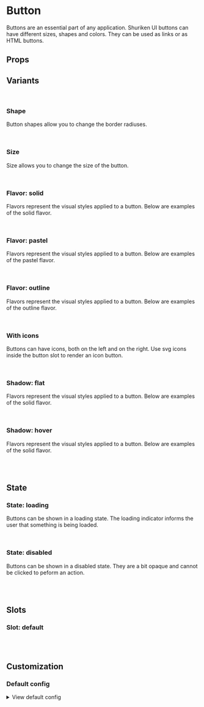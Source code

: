 
<Meta of={ButtonStories} />

# Button

Buttons are an essential part of any application. Shuriken UI buttons can have different sizes, shapes and colors. They can be used as links or as HTML buttons.

<Primary />

## Props

<Controls />

## Variants

<br/>

### Shape

Button shapes allow you to change the border radiuses.

<div className="flex gap-2">
  <Story of={ButtonStories.Straight} />
  <Story of={ButtonStories.Rounded} />
  <Story of={ButtonStories.Smooth} />
  <Story of={ButtonStories.Curved} />
  <Story of={ButtonStories.Full} />
</div>

<br/>

### Size

Size allows you to change the size of the button.

<div className="flex items-end gap-2">
  <Story of={ButtonStories.Sm} />
  <Story of={ButtonStories.Md} />
  <Story of={ButtonStories.Lg} />
</div>

<br/>

### Flavor: solid

Flavors represent the visual styles applied to a button. Below are examples of the solid flavor.

<div className="flex gap-2">
  <Story of={ButtonStories.SolidDefault} />
  <Story of={ButtonStories.SolidMuted} />
  <Story of={ButtonStories.SolidPrimary} />
  <Story of={ButtonStories.SolidInfo} />
  <Story of={ButtonStories.SolidSuccess} />
  <Story of={ButtonStories.SolidWarning} />
  <Story of={ButtonStories.SolidDanger} />
</div>

<br/>

### Flavor: pastel

Flavors represent the visual styles applied to a button. Below are examples of the pastel flavor.

<div className="flex gap-2">
  <Story of={ButtonStories.PastelPrimary} />
  <Story of={ButtonStories.PastelInfo} />
  <Story of={ButtonStories.PastelSuccess} />
  <Story of={ButtonStories.PastelWarning} />
  <Story of={ButtonStories.PastelDanger} />
</div>

<br/>

### Flavor: outline

Flavors represent the visual styles applied to a button. Below are examples of the outline flavor.

<div className="flex gap-2">
  <Story of={ButtonStories.OutlinePrimary} />
  <Story of={ButtonStories.OutlineInfo} />
  <Story of={ButtonStories.OutlineSuccess} />
  <Story of={ButtonStories.OutlineWarning} />
  <Story of={ButtonStories.OutlineDanger} />
</div>

<br/>

### With icons

Buttons can have icons, both on the left and on the right. Use svg icons inside the button slot to render an icon button.

<div className="flex gap-2">
  <Story of={ButtonStories.IconDefault} />
  <Story of={ButtonStories.IconMuted} />
  <Story of={ButtonStories.IconPrimary} />
  <Story of={ButtonStories.IconInfo} />
  <Story of={ButtonStories.IconSuccess} />
  <Story of={ButtonStories.IconWarning} />
  <Story of={ButtonStories.IconDanger} />
</div>

<br/>

### Shadow: flat

Flavors represent the visual styles applied to a button. Below are examples of the solid flavor.

<div className="flex gap-2">
  <Story of={ButtonStories.ShadowFlatDefault} />
  <Story of={ButtonStories.ShadowFlatMuted} />
  <Story of={ButtonStories.ShadowFlatPrimary} />
  <Story of={ButtonStories.ShadowFlatInfo} />
  <Story of={ButtonStories.ShadowFlatSuccess} />
  <Story of={ButtonStories.ShadowFlatWarning} />
  <Story of={ButtonStories.ShadowFlatDanger} />
</div>

<br/>

### Shadow: hover

Flavors represent the visual styles applied to a button. Below are examples of the solid flavor.

<div className="flex gap-2">
  <Story of={ButtonStories.ShadowHoverDefault} />
  <Story of={ButtonStories.ShadowHoverMuted} />
  <Story of={ButtonStories.ShadowHoverPrimary} />
  <Story of={ButtonStories.ShadowHoverInfo} />
  <Story of={ButtonStories.ShadowHoverSuccess} />
  <Story of={ButtonStories.ShadowHoverWarning} />
  <Story of={ButtonStories.ShadowHoverDanger} />
</div>

<br/>
<br/>

## State


### State: loading

Buttons can be shown in a loading state. The loading indicator informs the user that something is being loaded.

<div className="flex gap-2">
  <Story of={ButtonStories.LoadingDefault} />
  <Story of={ButtonStories.LoadingMuted} />
  <Story of={ButtonStories.LoadingPrimary} />
  <Story of={ButtonStories.LoadingInfo} />
  <Story of={ButtonStories.LoadingSuccess} />
  <Story of={ButtonStories.LoadingWarning} />
  <Story of={ButtonStories.LoadingDanger} />
</div>

<br/>

### State: disabled

Buttons can be shown in a disabled state. They are a bit opaque and cannot be clicked to peform an action.

<div className="flex gap-2">
  <Story of={ButtonStories.DisabledDefault} />
  <Story of={ButtonStories.DisabledMuted} />
  <Story of={ButtonStories.DisabledPrimary} />
  <Story of={ButtonStories.DisabledInfo} />
  <Story of={ButtonStories.DisabledSuccess} />
  <Story of={ButtonStories.DisabledWarning} />
  <Story of={ButtonStories.DisabledDanger} />
</div>

<br/>
<br/>

## Slots

### Slot: default

<div className="flex gap-2">
  <Story of={ButtonStories.LabelSlot} />
</div>

<br/>
<br/>

## Customization

### Default config

<details>
  <summary>View default config</summary>
  <pre>{JSON.stringify(defaultButtonConfig, null, 2)}</pre>
</details>
